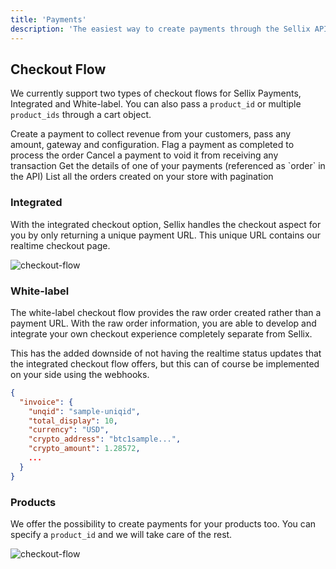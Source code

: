 ```yaml
---
title: 'Payments'
description: 'The easiest way to create payments through the Sellix API'
---
```


## Checkout Flow

We currently support two types of checkout flows for Sellix Payments, Integrated and White-label.
You can also pass a `product_id` or multiple `product_ids` through a cart object.

<Card title="Create a Payment" icon="money-simple-from-bracket" href="/api-reference/payments/post-payments">
  Create a payment to collect revenue from your customers, pass any amount, gateway and configuration.
</Card>
<CardGroup cols={2}>
  <Card title="Complete a Payment" icon="check-to-slot" href="/api-reference/payments/create-payments">
    Flag a payment as completed to process the order
  </Card>
  <Card title="Delete a Payment" icon="xmark" href="/api-reference/payments/delete-payments">
    Cancel a payment to void it from receiving any transaction
  </Card>
</CardGroup>
<CardGroup cols={2}>
  <Card title="Get Order" icon="dice-one" href="/api-reference/orders/get-orders">
    Get the details of one of your payments (referenced as `order` in the API)
  </Card>
  <Card title="List Orders" icon="bars-staggered" href="/api-reference/orders/list-orders">
    List all the orders created on your store with pagination
  </Card>
</CardGroup>

### Integrated
With the integrated checkout option, Sellix handles the checkout aspect for you by only returning a unique payment URL. This unique URL contains our realtime checkout page.

![checkout-flow](/images/checkout.png)

### White-label
The white-label checkout flow provides the raw order created rather than a payment URL. With the raw order information, you are able to develop and integrate your own checkout experience completely separate from Sellix.

<Info>This has the added downside of not having the realtime status updates that the integrated checkout flow offers, but this can of course be implemented on your side using the webhooks.</Info>

```json
{
  "invoice": {
    "unqid": "sample-uniqid",
    "total_display": 10,
    "currency": "USD",
    "crypto_address": "btc1sample...",
    "crypto_amount": 1.28572,
    ...
  }
}
```

### Products
We offer the possibility to create payments for your products too. You can specify a `product_id` and we will take care of the rest.

![checkout-flow](/images/all-products.png)
